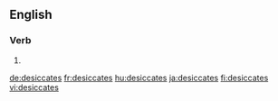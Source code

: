 
==English==

===Verb===
{{head|en|verb form}}

# {{en-third-person singular of|desiccate}}

[[de:desiccates]]
[[fr:desiccates]]
[[hu:desiccates]]
[[ja:desiccates]]
[[fi:desiccates]]
[[vi:desiccates]]